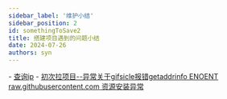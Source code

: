 ```yaml
---
sidebar_label: '维护小结'
sidebar_position: 2
id: somethingToSave2
title: 搭建项目遇到的问题小结
date: 2024-07-26
authors: syn
---
```


<p>
    - <a href="https://site.ip138.com/raw.githubusercontent.com/">查询ip</a>
    - <a href="https://juejin.cn/post/7249608794748846140">初次拉项目--异常关于gifsicle报错getaddrinfo ENOENT raw.githubusercontent.com 资源安装异常</a>
</p>